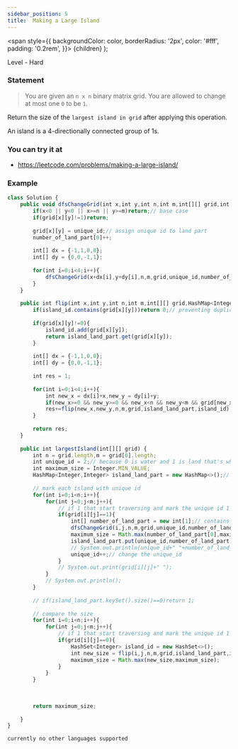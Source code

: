 ```yaml
---
sidebar_position: 5
title:  Making a Large Island
---
```



  <span
    style={{
      backgroundColor: color,
      borderRadius: '2px',
      color: '#fff',
      padding: '0.2rem',
    }}>
    {children}
  </span>
);

Level - <Highlight color="#cc0000">Hard</Highlight>

### Statement

> You are given an `n x n` binary matrix grid. You are allowed to change at most one `0` to be `1`.

Return the size of the `largest island in grid` after applying this operation.

An island is a 4-directionally connected group of 1s.

### You can try it at

- https://leetcode.com/problems/making-a-large-island/

### Example

<Tabs>
<TabItem value="java" label="Java">

```js
class Solution {
    public void dfsChangeGrid(int x,int y,int n,int m,int[][] grid,int unique_id,int[] number_of_land_part){
        if(x<0 || y<0 || x>=n || y>=m)return;// base case
        if(grid[x][y]!=1)return;
        
        grid[x][y] = unique_id;// assign unique id to land part
        number_of_land_part[0]++;
        
        int[] dx = {-1,1,0,0};
        int[] dy = {0,0,-1,1};
        
        for(int i=0;i<4;i++){
            dfsChangeGrid(x+dx[i],y+dy[i],n,m,grid,unique_id,number_of_land_part);// move in all 4 directions
        }
    }
    
    public int flip(int x,int y,int n,int m,int[][] grid,HashMap<Integer,Integer> island_land_part,HashSet<Integer> island_id){
        if(island_id.contains(grid[x][y]))return 0;// preventing duplicacy
        
        if(grid[x][y]!=0){
            island_id.add(grid[x][y]);
            return island_land_part.get(grid[x][y]);   
        }
        
        int[] dx = {-1,1,0,0};
        int[] dy = {0,0,-1,1};
        
        int res = 1;
        
        for(int i=0;i<4;i++){
            int new_x = dx[i]+x,new_y = dy[i]+y;
            if(new_x>=0 && new_y>=0 && new_x<n && new_y<m && grid[new_x][new_y]!=0)
            res+=flip(new_x,new_y,n,m,grid,island_land_part,island_id);
        }
        
        return res;
    }
    
    public int largestIsland(int[][] grid) {
        int n = grid.length,m = grid[0].length;
        int unique_id = 2;// because 0 is water and 1 is land that's why we start from unique_id 2
        int maximum_size = Integer.MIN_VALUE;
        HashMap<Integer,Integer> island_land_part = new HashMap<>();// key -> island_id, val -> number_of_land_part
        
        // mark each island with unique id
        for(int i=0;i<n;i++){
            for(int j=0;j<m;j++){
                // if 1 that start traversing and mark the unique id 1 -> unique_id
                if(grid[i][j]==1){
                    int[] number_of_land_part = new int[1];// contains single element 
                    dfsChangeGrid(i,j,n,m,grid,unique_id,number_of_land_part);
                    maximum_size = Math.max(number_of_land_part[0],maximum_size);
                    island_land_part.put(unique_id,number_of_land_part[0]);
                    // System.out.println(unique_id+" "+number_of_land_part[0]);
                    unique_id++;// change the unique_id
                }
                // System.out.print(grid[i][j]+" ");
            }
            // System.out.println();
        }
        
        // if(island_land_part.keySet().size()==0)return 1;
        
        // compare the size
        for(int i=0;i<n;i++){
            for(int j=0;j<m;j++){
                // if 1 that start traversing and mark the unique id 1 -> unique_id
                if(grid[i][j]==0){
                    HashSet<Integer> island_id = new HashSet<>();
                    int new_size = flip(i,j,n,m,grid,island_land_part,island_id); 
                    maximum_size = Math.max(new_size,maximum_size);
                }
            }
        }
        
        
        
        return maximum_size;
        
    }
}

```

</TabItem>

<TabItem value="other" label="Other">

```
currently no other languages supported
```

</TabItem>

</Tabs>